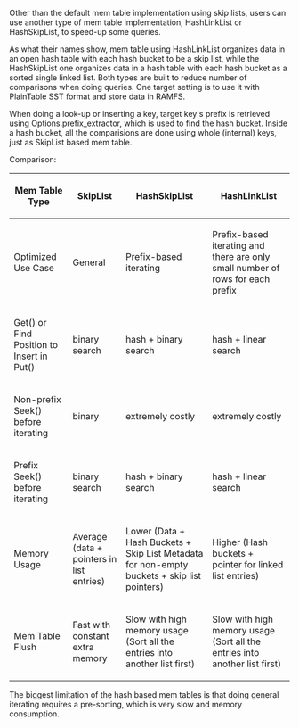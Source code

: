 Other than the default mem table implementation using skip lists, users can use another type of mem table implementation, HashLinkList or HashSkipList, to speed-up some queries.

As what their names show, mem table using HashLinkList organizes data in an open hash table with each hash bucket to be a skip list, while the HashSkipList one organizes data in a hash table with each hash bucket as a sorted single linked list. Both types are built to reduce number of comparisons when doing queries. One target setting is to use it with PlainTable SST format and store data in RAMFS.

When doing a look-up or inserting a key, target key's prefix is retrieved using Options.prefix_extractor, which is used to find the hash bucket. Inside a hash bucket, all the comparisions are done using whole (internal) keys, just as SkipList based mem table.

Comparison:

{| class="wikitable"
|-
! Mem Table Type
! SkipList
! HashSkipList
! HashLinkList
|-
! Optimized Use Case
| General
| Prefix-based iterating
| Prefix-based iterating and there are only small number of rows for each prefix
|-
! Get() or Find Position to Insert in Put()
| binary search
| hash + binary search
| hash + linear search
|-
! Non-prefix Seek() before iterating
| binary
| extremely costly
| extremely costly
|-
! Prefix Seek() before iterating
| binary search
| hash + binary search
| hash + linear search
|-
! Memory Usage
| Average (data + pointers in list entries)
| Lower (Data + Hash Buckets + Skip List Metadata for non-empty buckets + skip list pointers)
| Higher (Hash buckets + pointer for linked list entries)
|-
! Mem Table Flush
| Fast with constant extra memory
| Slow with high memory usage (Sort all the entries into another list first)
| Slow with high memory usage (Sort all the entries into another list first)
|}

The biggest limitation of the hash based mem tables is that doing general iterating requires a pre-sorting, which is very slow and memory consumption.